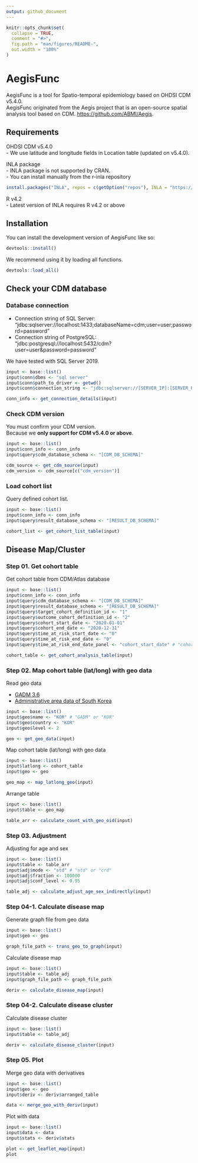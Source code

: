 ```yaml
---
output: github_document
---
```


<!-- README.md is generated from README.Rmd. Please edit that file -->

```r
knitr::opts_chunk$set(
  collapse = TRUE,
  comment = "#>",
  fig.path = "man/figures/README-",
  out.width = "100%"
)
```

# AegisFunc

<!-- badges: start -->
<!-- badges: end -->

AegisFunc is a tool for Spatio-temporal epidemiology based on OHDSI CDM v5.4.0.  
AegisFunc originated from the Aegis project that is an open-source spatial analysis tool based on CDM.
<https://github.com/ABMI/Aegis>.  


## Requirements

OHDSI CDM v5.4.0  
- We use latitude and longitude fields in Location table (updated on v5.4.0).  

INLA package  
- INLA package is not supported by CRAN.  
- You can install manually from the r-inla repository  
``` r
install.packages("INLA", repos = c(getOption("repos"), INLA = "https://inla.r-inla-download.org/R/stable"), dep = TRUE)
```

R v4.2  
- Latest version of INLA requires R v4.2 or above  


## Installation

You can install the development version of AegisFunc like so:  

``` r
devtools::install()
```

We recommend using it by loading all functions.  

``` r
devtools::load_all()
```

## Check your CDM database

### Database connection

- Connection string of SQL Server: "jdbc:sqlserver://localhost:1433;databaseName=cdm;user=user;password=password"  
- Connection string of PostgreSQL: "jdbc:postgresql://localhost:5432/cdm?user=user&password=password"  

We have tested with SQL Server 2019.  

```r 
input <- base::list()
input$conn$dbms <- "sql server"
input$conn$path_to_driver <- getwd()
input$conn$connection_string <- "jdbc:sqlserver://[SERVER_IP]:[SERVER_PORT];user=[USER_ID];password=[USER_PW];databaseName=[CDM_DB_NAME]"

conn_info <- get_connection_details(input)
```


### Check CDM version

You must confirm your CDM version.  
Because we **only support for CDM v5.4.0 or above**.  

```r
input <- base::list()
input$conn_info <- conn_info
input$query$cdm_database_schema <- "[CDM_DB_SCHEMA]"

cdm_source <- get_cdm_source(input)
cdm_version <- cdm_source[c("cdm_version")]
```


### Load cohort list

Query defined cohort list.  

```r
input <- base::list()
input$conn_info <- conn_info
input$query$result_database_schema <- "[RESULT_DB_SCHEMA]"

cohort_list <- get_cohort_list_table(input)
```


## Disease Map/Cluster

### Step 01. Get cohort table

Get cohort table from CDM/Atlas database  

```r
input <- base::list()
input$conn_info <- conn_info
input$query$cdm_database_schema <- "[CDM_DB_SCHEMA]"
input$query$result_database_schema <- "[RESULT_DB_SCHEMA]"
input$query$target_cohort_definition_id <- "1"
input$query$outcome_cohort_definition_id <- "2"
input$query$cohort_start_date <- "2020-01-01"
input$query$cohort_end_date <- "2020-12-31"
input$query$time_at_risk_start_date <- "0"
input$query$time_at_risk_end_date <- "0"
input$query$time_at_risk_end_date_panel <- "cohort_start_date" # "cohort_start_date" or "cohort_end_date"

cohort_table <- get_cohort_analysis_table(input)
```



### Step 02. Map cohort table (lat/long) with geo data

Read geo data  

- [GADM 3.6](https://gadm.org/)  
- [Administrative area data of South Korea](http://www.gisdeveloper.co.kr/?p=2332)  

```r
input <- base::list()
input$geo$name <- "KOR" # "GADM" or "KOR"
input$geo$country <- "KOR"
input$geo$level <- 2

geo <- get_geo_data(input)
```

Map cohort table (lat/long) with geo data  

```r
input <- base::list()
input$latlong <- cohort_table
input$geo <- geo

geo_map <- map_latlong_geo(input)
```

Arrange table  

```r
input <- base::list()
input$table <- geo_map

table_arr <- calculate_count_with_geo_oid(input)
```



### Step 03. Adjustment

Adjusting for age and sex  

```r
input <- base::list()
input$table <- table_arr
input$adj$mode <- "std" # "std" or "crd"
input$adj$fraction <- 100000
input$adj$conf_level <- 0.95

table_adj <- calculate_adjust_age_sex_indirectly(input)
```



### Step 04-1. Calculate disease map

Generate graph file from geo data  

```r
input <- base::list()
input$geo <- geo

graph_file_path <- trans_geo_to_graph(input)
```

Calculate disease map  

```r
input <- base::list()
input$table <- table_adj
input$graph_file_path <- graph_file_path

deriv <- calculate_disease_map(input)
```



### Step 04-2. Calculate disease cluster

Calculate disease cluster  

```r
input <- base::list()
input$table <- table_adj

deriv <- calculate_disease_cluster(input)
```



### Step 05. Plot

Merge geo data with derivatives  

```r
input <- base::list()
input$geo <- geo
input$deriv <- deriv$arranged_table

data <- merge_geo_with_deriv(input)
```

Plot with data  

```r
input <- base::list()
input$data <- data
input$stats <- deriv$stats

plot <- get_leaflet_map(input)
plot
```

